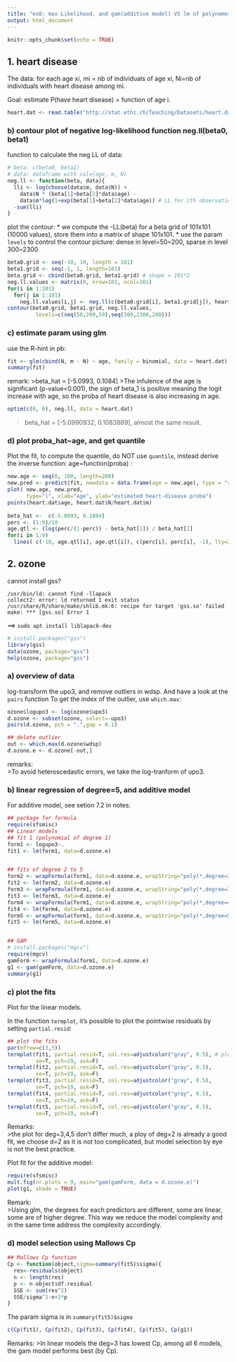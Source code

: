 ```yaml
---
title: "ex8: max Likelihood, and gam(additive model) VS lm of polynomes"
output: html_document
---
```


```r
knitr::opts_chunk$set(echo = TRUE)
```

## 1. heart disease

The data: for each age xi, mi = nb of individuals of age xi, Ni=nb of individuals with heart disease among mi. 

Goal: estimate P(have heart disease) = function of age i. 


```r
heart.dat <- read.table("http://stat.ethz.ch/Teaching/Datasets/heart.dat", header=T)
```

### b) contour plot of negative log-likelihood function neg.ll(beta0, beta1)

function to calculate the neg LL of data: 
```r
# beta: c(beta0, beta1)
# data: dataframe with col=(age, m, N)
neg.ll <- function(beta, data){
  lli <- log(choose(data$m, data$N)) + 
    data$N * (beta[1]+beta[2]*data$age) -
    data$m*log(1+exp(beta[1]+beta[2]*data$age)) # LL for ith observation
  -sum(lli)
}
```

plot the contour: 
* we compute the -LL(beta) for a beta grid of 101x101 (10000 values), store them into a matrix of shape 101x101. 
* use the param `levels` to control the contour picture: dense in level=50~200, sparse in level 300~2300

```r
beta0.grid <- seq(-10, 10, length = 101)
beta1.grid <- seq(-1, 1, length=101)
beta.grid <- cbind(beta0.grid, beta1.grid) # shape = 101*2
neg.ll.values <- matrix(0, nrow=101, ncol=101)
for(i in 1:101)
  for(j in 1:101)
    neg.ll.values[i,j] <- neg.ll(c(beta0.grid[i], beta1.grid[j]), heart.dat)
contour(beta0.grid, beta1.grid, neg.ll.values,
         levels=c(seq(50,200,50),seq(300,2300,200)))
```

### c) estimate param using glm
use the R-hint in pb: 

```r
fit <- glm(cbind(N, m - N) ~ age, family = binomial, data = heart.dat)
summary(fit)
```
remark:
>beta_hat = [-5.0993, 0.1084] 
>The infulence of the age is significant (p-value<0.001), the sign of beta_1 is positive meaning the logit increase with age, so the proba of heart disease is also increasing in age. 

```r
optim(c(0, 0), neg.ll, data = heart.dat)
```
  
>beta_hat = [-5.0990932,  0.1083889], almost the same result.

### d) plot proba_hat~age, and get quantile

Plot the fit, to compute the quantile, do NOT use `quantile`, instead derive the inverse function: age=function(proba) :

```r
new.age <- seq(0, 100, length=200)
new.pred <- predict(fit, newdata = data.frame(age = new.age), type = "response")
plot( new.age, new.pred,
      type="l", xlab="age", ylab="estimated heart-disease proba")
points(heart.dat$age, heart.dat$N/heart.dat$m)
 
beta_hat <-  c(-5.0993, 0.1084)
perc <- (1:9)/10
age.qtl <- (log(perc/(1-perc)) - beta_hat[1]) / beta_hat[2]
for(i in 1:9)
  lines( c(-10, age.qtl[i], age.qtl[i]), c(perc[i], perc[i], -1), lty=2)
```


## 2. ozone
cannot install gss? 

```
/usr/bin/ld: cannot find -llapack
collect2: error: ld returned 1 exit status
/usr/share/R/share/make/shlib.mk:6: recipe for target 'gss.so' failed
make: *** [gss.so] Error 1
```

==> `sudo apt install liblapack-dev`


```r
# install.packages("gss")
library(gss)
data(ozone, package="gss")
help(ozone, package="gss")
```

### a) overview of data
log-transform the upo3, and remove outliers in wdsp. And have a look at the `pairs` function
To get the index of the outlier, use `which.max`: 

```r
ozone$logupo3 <- log(ozone$upo3)
d.ozone <- subset(ozone, select=-upo3)
pairs(d.ozone, pch = ".",gap = 0.1)

## delete outlier
out <- which.max(d.ozone$wdsp)
d.ozone.e <- d.ozone[-out,]
```

remarks:  
>To avoid heteroscedastic errors, we take the log-tranform of upo3. 

### b) linear regression of degree=5, and additive model

For additive model, see setion 7.2 in notes. 

```r
## package for formula
require(sfsmisc)
## Linear models
## fit 1 (polynomial of degree 1)
form1 <- logupo3~.
fit1 <- lm(form1, data=d.ozone.e)


## fits of degree 2 to 5
form2 <- wrapFormula(form1, data=d.ozone.e, wrapString="poly(*,degree=2)")
fit2 <- lm(form2, data=d.ozone.e)
form3 <- wrapFormula(form1, data=d.ozone.e, wrapString="poly(*,degree=3)")
fit3 <- lm(form3, data=d.ozone.e)
form4 <- wrapFormula(form1, data=d.ozone.e, wrapString="poly(*,degree=4)")
fit4 <- lm(form4, data=d.ozone.e)
form5 <- wrapFormula(form1, data=d.ozone.e, wrapString="poly(*,degree=5)")
fit5 <- lm(form5, data=d.ozone.e)


## GAM
# install.packages("mgcv")
require(mgcv)
gamForm <- wrapFormula(form1, data=d.ozone.e)
g1 <- gam(gamForm, data=d.ozone.e)
summary(g1)
```

### c) plot the fits

Plot for the linear models. 

In the function `termplot`, it's possible to plot the pointwise residuals by setting `partial.resid`:

```r
## plot the fits
par(mfrow=c(3,3))
termplot(fit1, partial.resid=T, col.res=adjustcolor("gray", 0.5), # plot pointwise residuals
         se=T, pch=19, ask=F)
termplot(fit2, partial.resid=T, col.res=adjustcolor("gray", 0.5), 
         se=T, pch=19, ask=F)
termplot(fit3, partial.resid=T, col.res=adjustcolor("gray", 0.5), 
         se=T, pch=19, ask=F)
termplot(fit4, partial.resid=T, col.res=adjustcolor("gray", 0.5), 
         se=T, pch=19, ask=F)
termplot(fit5, partial.resid=T, col.res=adjustcolor("gray", 0.5), 
         se=T, pch=19, ask=F)
```
Remarks:  
>the plot for deg=3,4,5 don't differ much, a ploy of deg=2 is already a good fit, we choose d=2 as it is not too complicated, but model selection by eye is not the best practice. 


Plot fit for the additive model: 

```r
require(sfsmisc)
mult.fig(nr.plots = 9, main="gam(gamForm, data = d.ozone.e)")
plot(g1, shade = TRUE)
```
Remark:  
>Using glm, the degrees for each predictors are different, some are linear, some are of higher degree. This way we reduce the model complexity and in the same time address the complexity accordingly. 

### d) model selection using Mallows Cp

```r
## Mallows Cp function
Cp <- function(object,sigma=summary(fit5)$sigma){
  res<-residuals(object)
  n <- length(res)
  p <- n-object$df.residual
  SSE <- sum(res^2)
  SSE/sigma^2-n+2*p
}
```
The param sigma is in `summary(fit5)$sigma`

```r
c(Cp(fit1), Cp(fit2), Cp(fit3), Cp(fit4), Cp(fit5), Cp(g1))
```

Remarks:
>In linear models the deg=3 has lowest Cp, among all 6 models, the gam model performs best (by Cp).